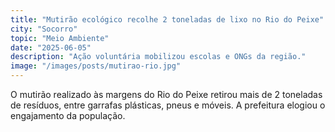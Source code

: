 ```yaml
---
title: "Mutirão ecológico recolhe 2 toneladas de lixo no Rio do Peixe"
city: "Socorro"
topic: "Meio Ambiente"
date: "2025-06-05"
description: "Ação voluntária mobilizou escolas e ONGs da região."
image: "/images/posts/mutirao-rio.jpg"
---
```


O mutirão realizado às margens do Rio do Peixe retirou mais de 2 toneladas de resíduos, entre garrafas plásticas, pneus e móveis. A prefeitura elogiou o engajamento da população.
